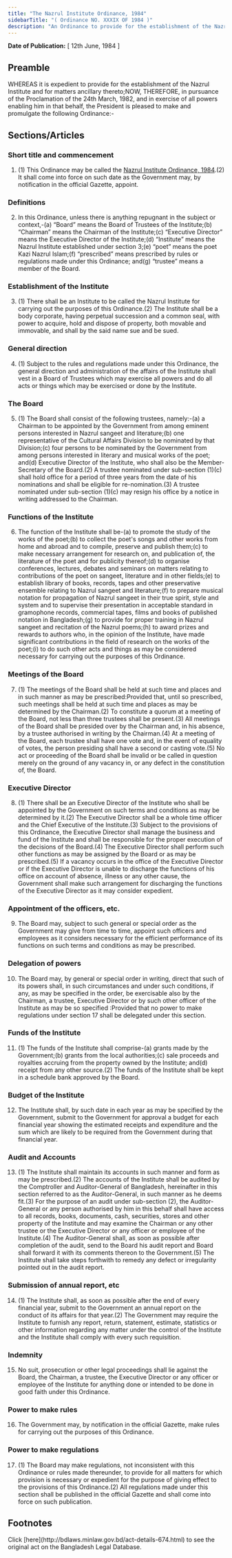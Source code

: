 ```yaml
---
title: "The Nazrul Institute Ordinance, 1984"
sidebarTitle: "( Ordinance NO. XXXIX OF 1984 )"
description: "An Ordinance to provide for the establishment of the Nazrul Institute."
---
```


**Date of Publication:** [ 12th June, 1984 ]

## Preamble

WHEREAS it is expedient to provide for the establishment of the Nazrul Institute and for matters ancillary thereto;NOW, THEREFORE, in pursuance of the Proclamation of the 24th March, 1982, and in exercise of all powers enabling him in that behalf, the President is pleased to make and promulgate the following Ordinance:-

## Sections/Articles

### Short title and commencement

1. (1) This Ordinance may be called the [Nazrul Institute Ordinance, 1984](/act-674.html "Nazrul Institute Ordinance, 1984").(2) It shall come into force on such date as the Government may, by notification in the official Gazette, appoint.

### Definitions

2. In this Ordinance, unless there is anything repugnant in the subject or context,-(a) “Board” means the Board of Trustees of the Institute;(b) “Chairman” means the Chairman of the Institute;(c) “Executive Director” means the Executive Director of the Institute;(d) “Institute” means the Nazrul Institute established under section 3;(e) “poet” means the poet Kazi Nazrul Islam;(f) “prescribed” means prescribed by rules or regulations made under this Ordinance; and(g) “trustee” means a member of the Board.

### Establishment of the Institute

3. (1) There shall be an Institute to be called the Nazrul Institute for carrying out the purposes of this Ordinance.(2) The Institute shall be a body corporate, having perpetual succession and a common seal, with power to acquire, hold and dispose of property, both movable and immovable, and shall by the said name sue and be sued.

### General direction

4. (1) Subject to the rules and regulations made under this Ordinance, the general direction and administration of the affairs of the Institute shall vest in a Board of Trustees which may exercise all powers and do all acts or things which may be exercised or done by the Institute.

### The Board

5. (1) The Board shall consist of the following trustees, namely:-(a) a Chairman to be appointed by the Government from among eminent persons interested in Nazrul sangeet and literature;(b) one representative of the Cultural Affairs Division to be nominated by that Division;(c) four persons to be nominated by the Government from among persons interested in literary and musical works of the poet; and(d) Executive Director of the Institute, who shall also be the Member-Secretary of the Board.(2) A trustee nominated under sub-section (1)(c) shall hold office for a period of three years from the date of his nominations and shall be eligible for re-nomination.(3) A trustee nominated under sub-section (1)(c) may resign his office by a notice in writing addressed to the Chairman.

### Functions of the Institute

6. The function of the Institute shall be-(a) to promote the study of the works of the poet;(b) to collect the poet's songs and other works from home and abroad and to compile, preserve and publish them;(c) to make necessary arrangement for research on, and publication of, the literature of the poet and for publicity thereof;(d) to organise conferences, lectures, debates and seminars on matters relating to contributions of the poet on sangeet, literature and in other fields;(e) to establish library of books, records, tapes and other preservative ensemble relating to Nazrul sangeet and literature;(f) to prepare musical notation for propagation of Nazrul sangeet in their true spirit, style and system and to supervise their presentation in acceptable standard in gramophone records, commercial tapes, films and books of published notation in Bangladesh;(g) to provide for proper training in Nazrul sangeet and recitation of the Nazrul poems;(h) to award prizes and rewards to authors who, in the opinion of the Institute, have made significant contributions in the field of research on the works of the poet;(i) to do such other acts and things as may be considered necessary for carrying out the purposes of this Ordinance.

### Meetings of the Board

7. (1) The meetings of the Board shall be held at such time and places and in such manner as may be prescribed:Provided that, until so prescribed, such meetings shall be held at such time and places as may be determined by the Chairman.(2) To constitute a quorum at a meeting of the Board, not less than three trustees shall be present.(3) All meetings of the Board shall be presided over by the Chairman and, in his absence, by a trustee authorised in writing by the Chairman.(4) At a meeting of the Board, each trustee shall have one vote and, in the event of equality of votes, the person presiding shall have a second or casting vote.(5) No act or proceeding of the Board shall be invalid or be called in question merely on the ground of any vacancy in, or any defect in the constitution of, the Board.

### Executive Director

8. (1) There shall be an Executive Director of the Institute who shall be appointed by the Government on such terms and conditions as may be determined by it.(2) The Executive Director shall be a whole time officer and the Chief Executive of the Institute.(3) Subject to the provisions of this Ordinance, the Executive Director shall manage the business and fund of the Institute and shall be responsible for the proper execution of the decisions of the Board.(4) The Executive Director shall perform such other functions as may be assigned by the Board or as may be prescribed.(5) If a vacancy occurs in the office of the Executive Director or if the Executive Director is unable to discharge the functions of his office on account of absence, illness or any other cause, the Government shall make such arrangement for discharging the functions of the Executive Director as it may consider expedient.

### Appointment of the officers, etc.

9. The Board may, subject to such general or special order as the Government may give from time to time, appoint such officers and employees as it considers necessary for the efficient performance of its functions on such terms and conditions as may be prescribed.

### Delegation of powers

10. The Board may, by general or special order in writing, direct that such of its powers shall, in such circumstances and under such conditions, if any, as may be specified in the order, be exercisable also by the Chairman, a trustee, Executive Director or by such other officer of the Institute as may be so specified :Provided that no power to make regulations under section 17 shall be delegated under this section.

### Funds of the Institute

11. (1) The funds of the Institute shall comprise-(a) grants made by the Government;(b) grants from the local authorities;(c) sale proceeds and royalties accruing from the property owned by the Institute; and(d) receipt from any other source.(2) The funds of the Institute shall be kept in a schedule bank approved by the Board.

### Budget of the Institute

12. The Institute shall, by such date in each year as may be specified by the Government, submit to the Government for approval a budget for each financial year showing the estimated receipts and expenditure and the sum which are likely to be required from the Government during that financial year.

### Audit and Accounts

13. (1) The Institute shall maintain its accounts in such manner and form as may be prescribed.(2) The accounts of the Institute shall be audited by the Comptroller and Auditor-General of Bangladesh, hereinafter in this section referred to as the Auditor-General, in such manner as he deems fit.(3) For the purpose of an audit under sub-section (2), the Auditor-General or any person authorised by him in this behalf shall have access to all records, books, documents, cash, securities, stores and other property of the Institute and may examine the Chairman or any other trustee or the Executive Director or any officer or employee of the Institute.(4) The Auditor-General shall, as soon as possible after completion of the audit, send to the Board his audit report and Board shall forward it with its comments thereon to the Government.(5) The Institute shall take steps forthwith to remedy any defect or irregularity pointed out in the audit report.

### Submission of annual report, etc

14. (1) The Institute shall, as soon as possible after the end of every financial year, submit to the Government an annual report on the conduct of its affairs for that year.(2) The Government may require the Institute to furnish any report, return, statement, estimate, statistics or other information regarding any matter under the control of the Institute and the Institute shall comply with every such requisition.

### Indemnity

15. No suit, prosecution or other legal proceedings shall lie against the Board, the Chairman, a trustee, the Executive Director or any officer or employee of the Institute for anything done or intended to be done in good faith under this Ordinance.

### Power to make rules

16. The Government may, by notification in the official Gazette, make rules for carrying out the purposes of this Ordinance.

### Power to make regulations

17. (1) The Board may make regulations, not inconsistent with this Ordinance or rules made thereunder, to provide for all matters for which provision is necessary or expedient for the purpose of giving effect to the provisions of this Ordinance.(2) All regulations made under this section shall be published in the official Gazette and shall come into force on such publication.

## Footnotes

<Note>
  Click [here](http://bdlaws.minlaw.gov.bd/act-details-674.html) to see the original act on the Bangladesh Legal Database.
</Note>
